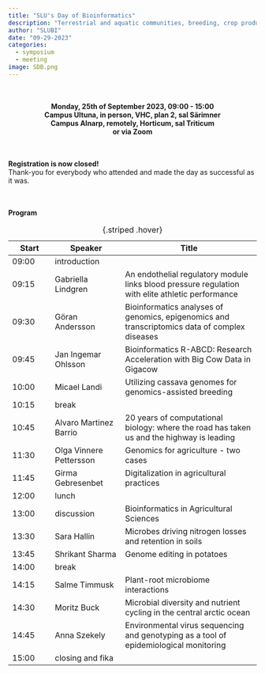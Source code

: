 ```yaml
---
title: "SLU's Day of Bioinformatics"
description: "Terrestrial and aquatic communities, breeding, crop production, animal health, automatization – bioinformatics can also be for you! Listen to exciting SLU projects and be inspired."
author: "SLUBI"
date: "09-29-2023"
categories:
  - symposium
  - meeting
image: SDB.png
---
```


<br><br>
<center>
  **Monday, 25th of September 2023, 09:00 - 15:00** \
  **Campus Ultuna, in person, VHC, plan 2, sal Särimner** \
  **Campus Alnarp, remotely, Horticum, sal Triticum** \
  **or via Zoom**
</center>

<br><br>
**Registration is now closed!** \
Thank-you for everybody who attended and made the day as successful as it was. \

<br><br>
**Program** \

|Start  | Speaker  | Title|
|------|----------|-------------------|
|09:00  | introduction  |  |
|09:15  | Gabriella Lindgren  | An endothelial regulatory module links blood pressure regulation with elite athletic performance|
|09:30  | Göran Andersson  | Bioinformatics analyses of genomics, epigenomics and transcriptomics data of complex diseases |
|09:45  | Jan Ingemar Ohlsson  | Bioinformatics R-ABCD: Research Acceleration with Big Cow Data in Gigacow|
|10:00  | Micael Landi  | Utilizing cassava genomes for genomics-assisted breeding|
|10:15  | break  |  |
|10:45  | Alvaro Martinez Barrio  | 20 years of computational biology: where the road has taken us and the highway is leading|
|11:30  | Olga Vinnere Pettersson  | Genomics for agriculture - two cases|
|11:45  | Girma Gebresenbet  | Digitalization in agricultural practices|
|12:00  | lunch  |  |
|13:00  | discussion  | Bioinformatics in Agricultural Sciences|
|13:30  | Sara Hallin  | Microbes driving nitrogen losses and retention in soils|
|13:45  | Shrikant Sharma  | Genome editing in potatoes|
|14:00  | break  |  |
|14:15  | Salme Timmusk  | Plant-root microbiome interactions|
|14:30  | Moritz Buck  | Microbial diversity and nutrient cycling in the central arctic ocean|
|14:45  | Anna Szekely  | Environmental virus sequencing and genotyping as a tool of epidemiological monitoring|
|15:00  | closing and fika  |  |

:  {.striped .hover}